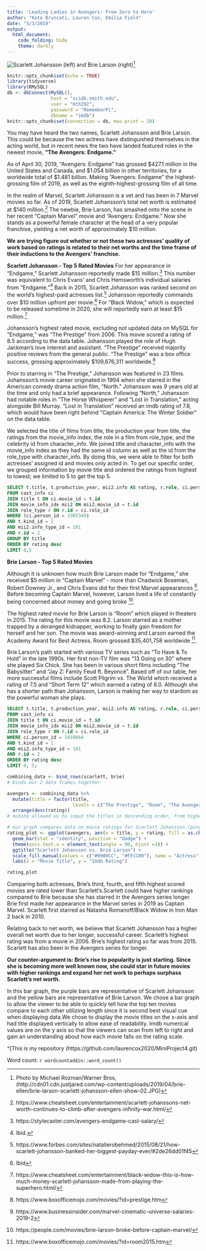 ```yaml
---
title: 'Leading Ladies in Avengers: From Zero to Hero'
author: "Kate Bruncati, Lauren Cox, Emilia Field"
date: "5/3/2019"
output:
  html_document:
    code_folding: hide
    theme: darkly
---
```

![Scarlett Johansson (left) and Brie Larson (right)](http://cdn01.cdn.justjared.com/wp-content/uploads/2019/04/brie-ellen/brie-larson-scarlett-johansson-ellen-show-02.JPG)[^1]
```r
knitr::opts_chunk$set(echo = TRUE)
library(tidyverse)
library(RMySQL)
db <- dbConnect(MySQL(), 
                host = "scidb.smith.edu", 
                user = "mth292", 
                password = "RememberPi", 
                dbname = "imdb")
knitr::opts_chunk$set(connection = db, max.print = 20)
```
You may have heard the two names, Scarlett Johansson and Brie Larson. This could be because the two actress have distinguished themselves in the acting world, but in recent news the two have landed featured roles in the newest movie, **"The Avengers: Endgame."**

As of April 30, 2019, "Avengers: Endgame" has grossed $427.1 million in the United States and Canada, and $1.054 billion in other territories, for a worldwide total of $1.481 billion. Making "Avengers: Endgame" the highest-grossing film of 2019, as well as the eighth-highest-grossing film of all time.

In the realm of Marvel, Scarlett Johansson is a vet and has been in 7 Marvel movies so far. As of 2019, Scarlett Johansson’s total net worth is estimated at $140 million.[^2] The newbie, Brie Larson, has smashed onto the scene in her recent "Captain Marvel" movie and "Avengers: Endgame." Now she stands as a powerful female character at the head of a very popular franchise, yielding a net worth of approximately $10 million. 

**We are trying figure out whether or not these two actresses’ quality of work based on ratings is related to their net worths and the time frame of their inductions to the Avengers’ franchise.** 

**Scarlett Johansson - Top 5 Rated Movies**
For her appearance in "Endgame," Scarlett Johansson reportedly made $15 million.[^3] This number was equivalent to Chris Evans’ and Chris Hemsworth’s individual salaries from "Endgame."[^4] Back in 2015, Scarlett Johansson was ranked second on the world’s highest-paid actresses list.[^5] Johansson reportedly commands over $10 million upfront per movie.[^6] For “Black Widow,” which is expected to be released sometime in 2020, she will reportedly earn at least $15 million.[^7]

Johansson’s highest rated movie, excluding not updated data on MySQL for "Endgame," was “The Prestige” from 2006. This movie scored a rating of 8.5 according to the data table. Johansson played the role of Hugh Jackman’s love interest and assistant. “The Prestige” received majority positive reviews from the general public. “The Prestige” was a box office success, grossing approximately $109,676,311 worldwide.[^8]

Prior to starring in “The Prestige,” Johansson was featured in 23 films. Johansson’s movie career originated in 1994 when she starred in the American comedy drama action film, “North.” Johansson was 9 years old at the time and only had a brief appearance.  Following “North,” Johansson had notable roles in “The Horse Whisperer” and “Lost in Translation,” acting alongside Bill Murray. “Lost in Translation” received an imdb rating of 7.8, which would have been right behind “Captain America: The Winter Soldier” on the data table.

We selected the title of films from title, the production year from title, the ratings  from the movie_info index, the role in a film from role_type, and the celebrity id from character_info. We joined title and character_info with the movie_info index as they had the same id column as well as the id from the role_type with character_info. By doing this, we were able to filter for both actresses' assigned id and movies only acted in. To get our specific order, we grouped information by movie title and ordered the ratings from highest to lowest; we limited to 5 to get the top 5. 
```sql
SELECT t.title, t.production_year, mii2.info AS rating, r.role, ci.person_id
FROM cast_info ci
JOIN title t ON ci.movie_id = t.id
JOIN movie_info_idx mii2 ON mii2.movie_id = t.id
JOIN role_type r ON r.id = ci.role_id
WHERE (ci.person_id = 3305349) 
AND t.kind_id = 1
AND mii2.info_type_id = 101
AND r.id = 2
GROUP BY title
ORDER BY rating desc
LIMIT 0,5
```
**Brie Larson - Top 5 Rated Movies**

Although it is unknown how much Brie Larson made for "Endgame," she received $5 million in "Captain Marvel" - more than Chadwick Boseman, Robert Downey Jr., and Chris Evans did for their first Marvel appearances [^9]. Before becoming Captain Marvel, however, Larson lived a life of constantly being concerned about money and going broke [^10].

The highest rated movie for Brie Larson is "Room" which played in theaters in 2015. The rating for this movie was 8.2. Larson starred as a mother trapped by a deranged kidnapper, working to finally gain freedom for herself and her son. The movie was award-winning and Larson earned the Academy Award for Best Actress. Room grossed $35,401,758 worldwide [^11]. 

Brie Larson’s path started with various TV series such as "To Have & To Hold" in the late 1990s. Her first non-TV film was "13 Going on 30" where she played Six Chick. She has been in various short films including “The Babysitter” and “Jay Z: Family Feud ft. Beyoncé”. Based off of our table, her more successful films include Scott Pilgrim vs. The World which received a rating of 7.5 and "Short Term 12" which earned a rating of 8.0. Although she has a shorter path than Johansson, Larson is making her way to stardom as the powerful woman she plays. 
```sql
SELECT t.title, t.production_year, mii2.info AS rating, r.role, ci.person_id
FROM cast_info ci
JOIN title t ON ci.movie_id = t.id
JOIN movie_info_idx mii2 ON mii2.movie_id = t.id
JOIN role_type r ON r.id = ci.role_id
WHERE ci.person_id = 3410664 
AND t.kind_id = 1
AND mii2.info_type_id = 101
AND r.id = 2
ORDER BY rating desc
LIMIT 0, 5;
```

```r
combining_data <- bind_rows(scarlett, brie) 
# binds our 2 data frames together

avengers <- combining_data %>%
  mutate(title = factor(title,
                        levels = c("The Prestige", "Room", "The Avengers", "Her", "Short Term 12", "Captain America: Civil War", "Captain America: The Winter Soldier", "The Babysitter", "Scott Pilgrim vs. the World", "Harmontown"))) %>%
  arrange(desc(rating))
# mutate allowed us to input the titles in descending order, from highest rated to lowest on our graph
```

```r
# our graph compares data on movie ratings for Scarlett Johansson (purple) and Brie Larson (yellow) on a bar graph
rating_plot <- ggplot(avengers, aes(x = title, y = rating, fill = as.character(person_id))) +
  geom_bar(stat = "identity", position = "dodge") +
  theme(axis.text.x = element_text(angle = 90, hjust =1)) +
  ggtitle("Scarlett Johansson vs. Brie Larson") +
  scale_fill_manual(values = c("#9900CC", "#FFCC00"), name = "Actress", labels = c("Scarlett Johansson", "Brie Larson")) +
  labs(x = "Movie Title", y = "Imdb Rating")

rating_plot
```
Comparing both actresses, Brie’s third, fourth, and fifth highest scored movies are rated lower than Scarlett’s.Scarlett could have higher rankings compared to Brie because she has starred in the Avengers series longer. Brie first made her appearance in the Marvel series in 2019 as Captain Marvel. Scarlett first starred as Natasha Romanoff/Black Widow in Iron Man 2 back in 2010. 

Relating back to net worth, we believe that Scarlett Johansson has a higher overall net worth due to her longer, successful career. Scarlett’s highest rating was from a movie in 2006. Brie’s highest rating so far was from 2015. Scarlett has also been in the Avengers series for longer.

**Our counter-argument is: Brie’s rise to popularity is just starting. Since she is becoming more well known now, she could star in future movies with higher rankings and expand her net work to perhaps surphass Scarlett's net worth.** 

In this bar graph, the purple bars are representative of Scarlett Johansson and the yellow bars are representative of Brie Larson. We chose a bar graph to allow the viewer to be able to quickly tell how the top ten movies compare to each other utilizing length since it is second best visual cue when displaying data.We chose to display the movie titles on the x-axis and had title displayed vertically to allow ease of readability. Imdb numerical values are on the y axis so that the viewers can scan from left to right and gain an understanding about how each movie falls on the rating scale. 

^[This is my repository (https://github.com/laurencox2020/MiniProject4.git)

Word count: `r wordcountaddin::word_count()`

[^1]: Photo by Michael Rozman/Warner Bros, (http://cdn01.cdn.justjared.com/wp-content/uploads/2019/04/brie-ellen/brie-larson-scarlett-johansson-ellen-show-02.JPG)

[^2]: https://www.cheatsheet.com/entertainment/scarlett-johanssons-net-worth-continues-to-climb-after-avengers-infinity-war.html/

[^3]: https://stylecaster.com/avengers-endgame-cast-salary/

[^4]: Ibid.

[^5]: https://www.forbes.com/sites/natalierobehmed/2015/08/21/how-scarlett-johansson-banked-her-biggest-payday-ever/#2de26dd01f45

[^6]: Ibid

[^7]: https://www.cheatsheet.com/entertainment/black-widow-this-is-how-much-money-scarlett-johansson-made-from-playing-the-superhero.html/

[^8]: https://www.boxofficemojo.com/movies/?id=prestige.htm

[^9]: https://www.businessinsider.com/marvel-cinematic-universe-salaries-2019-2

[^10]: https://people.com/movies/brie-larson-broke-before-captain-marvel/

[^11]: https://www.boxofficemojo.com/movies/?id=room2015.htm

